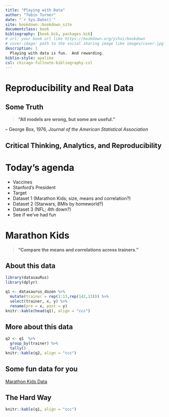```yaml
--- 
title: "Playing with Data"
author: "Tobin Turner"
date: "`r Sys.Date()`"
site: bookdown::bookdown_site
documentclass: book
bibliography: [book.bib, packages.bib]
# url: your book url like https://bookdown.org/yihui/bookdown
# cover-image: path to the social sharing image like images/cover.jpg
description: |
  Playing with data is fun.  And rewarding.
biblio-style: apalike
csl: chicago-fullnote-bibliography.csl
---
```


# Reproducibility and Real Data

## Some Truth

::: {.rmdnote} 

>**"All models are wrong, but some are useful."**

-- George Box, 1976, *Journal of the American Statistical Association*

:::


## Critical Thinking, Analytics, and Reproducibility


# Today's agenda

::: {.rmdnote}

- Vaccines
- Stanford's President
- Target
- Dataset 1 (Marathon Kids; size, means and correlation?)
- Dataset 2 (Starwars, BMIs by homeworld?)
- Dataset 3 (NFL; 4th down?)
- See if we've had fun

:::



# Marathon Kids

::: {.rmdnote} 

>**"Compare the means and correlations across trainers."**

:::

## About this data

```r
library(datasauRus)
library(dplyr)

q1 <- datasaurus_dozen %>% 
  mutate(trainer = rep(1:13,rep(142,13))) %>% 
  select(trainer, x, y) %>% 
  rename(pre = x, post = y)
knitr::kable(head(q1), align = "ccc")


```

## More about this data

```r
q2 <- q1  %>%  
  group_by(trainer) %>% 
  tally()
knitr::kable(q2, align = "ccc")
```

## Some fun  data for you

[Marathon Kids Data](https://github.com/docs4class/marathon_kids_data)

## The Hard Way

```r
knitr::kable(q1, align = "ccc")
```

